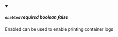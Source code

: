 
<details className="config-field" data-expandable="false" open>
<summary>

##### `enabled` <span class="config-field-required" data-required="false">required</span> <span class="config-field-type">boolean</span> <span class="config-field-default">false</span> <span class="config-field-enum"></span>

Enabled can be used to enable printing container logs

</summary>



</details>
